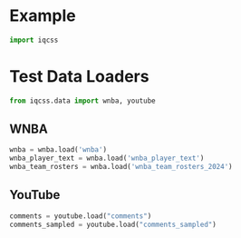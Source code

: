 # Example

```python
import iqcss
```

# Test Data Loaders

```python
from iqcss.data import wnba, youtube
```

## WNBA

```python
wnba = wnba.load('wnba')
wnba_player_text = wnba.load('wnba_player_text')
wnba_team_rosters = wnba.load('wnba_team_rosters_2024')
```

## YouTube

```python
comments = youtube.load("comments")
comments_sampled = youtube.load("comments_sampled")
```
